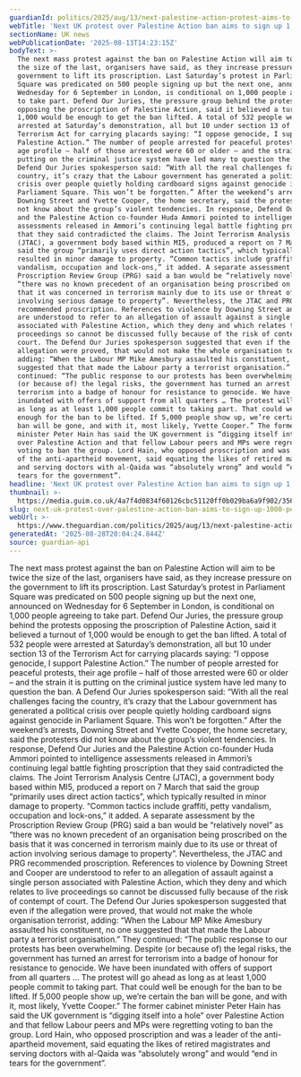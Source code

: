 ```yaml
---
guardianId: politics/2025/aug/13/next-palestine-action-protest-aims-to-sign-up-1000-people
webTitle: 'Next UK protest over Palestine Action ban aims to sign up 1,000 people'
sectionName: UK news
webPublicationDate: '2025-08-13T14:23:15Z'
bodyText: >-
  The next mass protest against the ban on Palestine Action will aim to be twice
  the size of the last, organisers have said, as they increase pressure on the
  government to lift its proscription. Last Saturday’s protest in Parliament
  Square was predicated on 500 people signing up but the next one, announced on
  Wednesday for 6 September in London, is conditional on 1,000 people agreeing
  to take part. Defend Our Juries, the pressure group behind the protests
  opposing the proscription of Palestine Action, said it believed a turnout of
  1,000 would be enough to get the ban lifted. A total of 532 people were
  arrested at Saturday’s demonstration, all but 10 under section 13 of the
  Terrorism Act for carrying placards saying: “I oppose genocide, I support
  Palestine Action.” The number of people arrested for peaceful protests, their
  age profile – half of those arrested were 60 or older – and the strain it is
  putting on the criminal justice system have led many to question the ban. A
  Defend Our Juries spokesperson said: “With all the real challenges facing the
  country, it’s crazy that the Labour government has generated a political
  crisis over people quietly holding cardboard signs against genocide in
  Parliament Square. This won’t be forgotten.” After the weekend’s arrests,
  Downing Street and Yvette Cooper, the home secretary, said the protesters did
  not know about the group’s violent tendencies. In response, Defend Our Juries
  and the Palestine Action co-founder Huda Ammori pointed to intelligence
  assessments released in Ammori’s continuing legal battle fighting proscription
  that they said contradicted the claims. The Joint Terrorism Analysis Centre
  (JTAC), a government body based within MI5, produced a report on 7 March that
  said the group “primarily uses direct action tactics”, which typically
  resulted in minor damage to property. “Common tactics include graffiti, petty
  vandalism, occupation and lock-ons,” it added. A separate assessment by the
  Proscription Review Group (PRG) said a ban would be “relatively novel” as
  “there was no known precedent of an organisation being proscribed on the basis
  that it was concerned in terrorism mainly due to its use or threat of action
  involving serious damage to property”. Nevertheless, the JTAC and PRG
  recommended proscription. References to violence by Downing Street and Cooper
  are understood to refer to an allegation of assault against a single person
  associated with Palestine Action, which they deny and which relates to live
  proceedings so cannot be discussed fully because of the risk of contempt of
  court. The Defend Our Juries spokesperson suggested that even if the
  allegation were proved, that would not make the whole organisation terrorist,
  adding: “When the Labour MP Mike Amesbury assaulted his constituent, no one
  suggested that that made the Labour party a terrorist organisation.” They
  continued: “The public response to our protests has been overwhelming. Despite
  (or because of) the legal risks, the government has turned an arrest for
  terrorism into a badge of honour for resistance to genocide. We have been
  inundated with offers of support from all quarters … The protest will go ahead
  as long as at least 1,000 people commit to taking part. That could well be
  enough for the ban to be lifted. If 5,000 people show up, we’re certain the
  ban will be gone, and with it, most likely, Yvette Cooper.” The former cabinet
  minister Peter Hain has said the UK government is “digging itself into a hole”
  over Palestine Action and that fellow Labour peers and MPs were regretting
  voting to ban the group. Lord Hain, who opposed proscription and was a leader
  of the anti-apartheid movement, said equating the likes of retired magistrates
  and serving doctors with al-Qaida was “absolutely wrong” and would “end in
  tears for the government”.
headline: 'Next UK protest over Palestine Action ban aims to sign up 1,000 people'
thumbnail: >-
  https://media.guim.co.uk/4a7f4d0834f60126cbc51120ff0b029ba6a9f902/356_5_4535_3630/500.jpg
slug: next-uk-protest-over-palestine-action-ban-aims-to-sign-up-1000-people
webUrl: >-
  https://www.theguardian.com/politics/2025/aug/13/next-palestine-action-protest-aims-to-sign-up-1000-people
generatedAt: '2025-08-28T20:04:24.844Z'
source: guardian-api
---
```

The next mass protest against the ban on Palestine Action will aim to be twice the size of the last, organisers have said, as they increase pressure on the government to lift its proscription. Last Saturday’s protest in Parliament Square was predicated on 500 people signing up but the next one, announced on Wednesday for 6 September in London, is conditional on 1,000 people agreeing to take part. Defend Our Juries, the pressure group behind the protests opposing the proscription of Palestine Action, said it believed a turnout of 1,000 would be enough to get the ban lifted. A total of 532 people were arrested at Saturday’s demonstration, all but 10 under section 13 of the Terrorism Act for carrying placards saying: “I oppose genocide, I support Palestine Action.” The number of people arrested for peaceful protests, their age profile – half of those arrested were 60 or older – and the strain it is putting on the criminal justice system have led many to question the ban. A Defend Our Juries spokesperson said: “With all the real challenges facing the country, it’s crazy that the Labour government has generated a political crisis over people quietly holding cardboard signs against genocide in Parliament Square. This won’t be forgotten.” After the weekend’s arrests, Downing Street and Yvette Cooper, the home secretary, said the protesters did not know about the group’s violent tendencies. In response, Defend Our Juries and the Palestine Action co-founder Huda Ammori pointed to intelligence assessments released in Ammori’s continuing legal battle fighting proscription that they said contradicted the claims. The Joint Terrorism Analysis Centre (JTAC), a government body based within MI5, produced a report on 7 March that said the group “primarily uses direct action tactics”, which typically resulted in minor damage to property. “Common tactics include graffiti, petty vandalism, occupation and lock-ons,” it added. A separate assessment by the Proscription Review Group (PRG) said a ban would be “relatively novel” as “there was no known precedent of an organisation being proscribed on the basis that it was concerned in terrorism mainly due to its use or threat of action involving serious damage to property”. Nevertheless, the JTAC and PRG recommended proscription. References to violence by Downing Street and Cooper are understood to refer to an allegation of assault against a single person associated with Palestine Action, which they deny and which relates to live proceedings so cannot be discussed fully because of the risk of contempt of court. The Defend Our Juries spokesperson suggested that even if the allegation were proved, that would not make the whole organisation terrorist, adding: “When the Labour MP Mike Amesbury assaulted his constituent, no one suggested that that made the Labour party a terrorist organisation.” They continued: “The public response to our protests has been overwhelming. Despite (or because of) the legal risks, the government has turned an arrest for terrorism into a badge of honour for resistance to genocide. We have been inundated with offers of support from all quarters … The protest will go ahead as long as at least 1,000 people commit to taking part. That could well be enough for the ban to be lifted. If 5,000 people show up, we’re certain the ban will be gone, and with it, most likely, Yvette Cooper.” The former cabinet minister Peter Hain has said the UK government is “digging itself into a hole” over Palestine Action and that fellow Labour peers and MPs were regretting voting to ban the group. Lord Hain, who opposed proscription and was a leader of the anti-apartheid movement, said equating the likes of retired magistrates and serving doctors with al-Qaida was “absolutely wrong” and would “end in tears for the government”.
